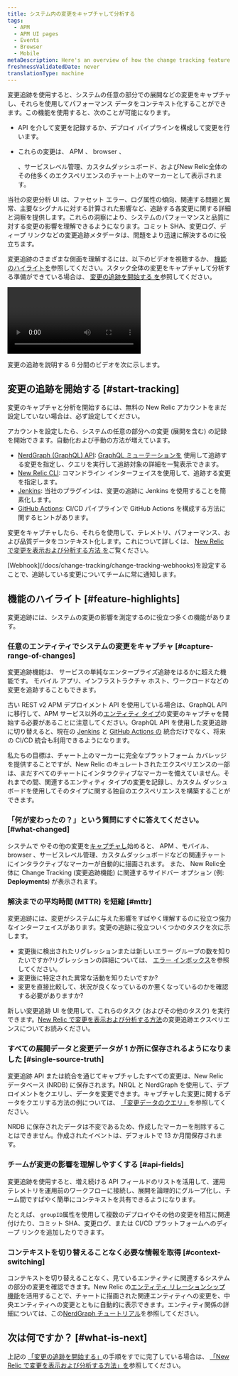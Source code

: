 ```yaml
---
title: システム内の変更をキャプチャして分析する
tags:
  - APM
  - APM UI pages
  - Events
  - Browser
  - Mobile
metaDescription: Here's an overview of how the change tracking feature can help you analyze the effects of recent changes on your users and systems.
freshnessValidatedDate: never
translationType: machine
---
```



変更追跡を使用すると、システムの任意の部分での展開などの変更をキャプチャし、それらを使用してパフォーマンス データをコンテキスト化することができます。この機能を使用すると、次のことが可能になります。

* API を介して変更を記録するか、デプロイ パイプラインを構成して変更を行います。

* これらの変更は、 APM 、 browser 、

  <InlinePopover type="mobile"/>

  、サービスレベル管理、カスタムダッシュボード、およびNew Relic全体のその他多くのエクスペリエンスのチャート上のマーカーとして表示されます。

当社の変更分析 UI は、ファセット エラー、ログ属性の傾向、関連する問題と異常、主要なシグナルに対する計算された影響など、追跡する各変更に関する詳細と洞察を提供します。これらの洞察により、システムのパフォーマンスと品質に対する変更の影響を理解できるようになります。コミット SHA、変更ログ、ディープ リンクなどの変更追跡メタデータは、問題をより迅速に解決するのに役立ちます。

変更追跡のさまざまな側面を理解するには、以下のビデオを視聴するか、 [機能のハイライトを](#feature-highlights)参照してください。スタック全体の変更をキャプチャして分析する準備ができている場合は、 [変更の追跡を開始する を](#start-tracking)参照してください。

<Video
  id="ikRUKJf7hyU"
  type="youtube"
/>

<figcaption>
  変更の追跡を説明する 6 分間のビデオを次に示します。
</figcaption>

## 変更の追跡を開始する [#start-tracking]

変更のキャプチャと分析を開始するには、無料の New Relic アカウントをまだ設定していない場合は、必ず設定してください。

<InlineSignup/>

アカウントを設定したら、システムの任意の部分への変更 (展開を含む) の記録を開始できます。自動化および手動の方法が増えています。

* [NerdGraph (GraphQL) API](/docs/change-tracking/change-tracking-graphql): [GraphQL ミューテーションを](/docs/apis/nerdgraph/get-started/nerdgraph-explorer/#mutations) 使用して追跡する変更を指定し、クエリを実行して追跡対象の詳細を一覧表示できます。
* [New Relic CLI](/docs/change-tracking/change-tracking-cli): コマンドライン インターフェイスを使用して、追跡する変更を指定します。
* [Jenkins](/docs/change-tracking/ci-cd/change-tracking-jenkins): 当社のプラグインは、変更の追跡に Jenkins を使用することを簡素化します。
* [GitHub Actions](/docs/change-tracking/ci-cd/change-tracking-github-actions): CI/CD パイプラインで GitHub Actions を構成する方法に関するヒントがあります。

変更をキャプチャしたら、それらを使用して、テレメトリ、パフォーマンス、および品質データをコンテキスト化します。これについて詳しくは、 [New Relic で変更を表示および分析する方法 を](/docs/change-tracking/change-tracking-view-analyze/)ご覧ください。

<Callout variant="tip">
  [Webhook](/docs/change-tracking/change-tracking-webhooks)を設定することで、追跡している変更についてチームに常に通知します。
</Callout>

## 機能のハイライト [#feature-highlights]

変更追跡には、システムの変更の影響を測定するのに役立つ多くの機能があります。

### 任意のエンティティでシステムの変更をキャプチャ [#capture-range-of-changes]

変更追跡機能は、 <InlinePopover type="apm"/>サービスの単純なエンタープライズ追跡をはるかに超えた機能です。 モバイル アプリ、インフラストラクチャ ホスト、ワークロードなどの変更を追跡することもできます。

古い REST v2 APM デプロイメント API を使用している場合は、GraphQL API に移行して、APM サービス以外の[エンティティ タイプ](/docs/new-relic-solutions/new-relic-one/core-concepts/what-entity-new-relic/#find)の変更のキャプチャを開始する必要があることに注意してください。GraphQL API を使用した変更追跡に切り替えると、現在の [Jenkins](/docs/change-tracking/ci-cd/change-tracking-jenkins) と [GitHub Actions の](/docs/change-tracking/ci-cd/change-tracking-github-actions) 統合だけでなく、将来の CI/CD 統合も利用できるようになります。

私たちの目標は、チャート上のマーカーに完全なプラットフォーム カバレッジを提供することですが、New Relic のキュレートされたエクスペリエンスの一部は、まだすべてのチャートにインタラクティブなマーカーを備えていません。それまでの間、関連するエンティティ タイプの変更を記録し、カスタム ダッシュボードを使用してそのタイプに関する独自のエクスペリエンスを構築することができます。

### 「何が変わったの？」という質問にすぐに答えてください。 [#what-changed]

システムで やその他の変更を[キャプチャし](#start-tracking)始めると、 APM 、モバイル、 browser 、サービスレベル管理、カスタムダッシュボードなどの関連チャートにインタラクティブなマーカーが自動的に描画されます。 また、 New Relic全体に Change Tracking (変更追跡機能) に関連するサイドバー オプション (例: <DNT>**Deployments**</DNT>) が表示されます。

### 解決までの平均時間 (MTTR) を短縮 [#mttr]

変更追跡には、変更がシステムに与えた影響をすばやく理解するのに役立つ強力なインターフェイスがあります。変更の追跡に役立ついくつかのタスクを次に示します。

* 変更後に検出されたリグレッションまたは新しいエラー グループの数を知りたいですか?リグレッションの詳細については、 [エラー インボックス](/docs/errors-inbox/errors-inbox/#status)を参照してください。
* 変更後に特定された異常な活動を知りたいですか?
* 変更を直接比較して、状況が良くなっているのか悪くなっているのかを確認する必要がありますか?

新しい変更追跡 UI を使用して、これらのタスク (およびその他のタスク) を実行できます。[New Relic で変更を表示および分析する方法](/docs/change-tracking/change-tracking-view-analyze/)の変更追跡エクスペリエンスについてお読みください。

### すべての展開データと変更データが 1 か所に保存されるようになりました [#single-source-truth]

変更追跡 API または統合を通じてキャプチャしたすべての変更は、New Relic データベース (NRDB) に保存されます。NRQL と NerdGraph を使用して、デプロイメントをクエリし、データを変更できます。キャプチャした変更に関するデータをクエリする方法の例については、 [「変更データのクエリ」](/docs/change-tracking/change-tracking-view-analyze/#query-deployments)を参照してください。

<Callout variant="tip">
  NRDB に保存されたデータは不変であるため、作成したマーカーを削除することはできません。作成されたイベントは、デフォルトで 13 か月間保存されます。
</Callout>

### チームが変更の影響を理解しやすくする [#api-fields]

変更追跡を使用すると、増え続ける API フィールドのリストを活用して、運用テレメトリを運用前のワークフローに接続し、展開を論理的にグループ化し、チーム間ですばやく簡単にコンテキストを共有できるようになります。

たとえば、 `groupID`属性を使用して複数のデプロイやその他の変更を相互に関連付けたり、コミット SHA、変更ログ、または CI/CD プラットフォームへのディープ リンクを追加したりできます。

### コンテキストを切り替えることなく必要な情報を取得 [#context-switching]

コンテキストを切り替えることなく、見ているエンティティに関連するシステムの部分の変更を確認できます。New Relic の[エンティティ リレーションシップ機能](/docs/apis/nerdgraph/examples/nerdgraph-relationships-api-tutorial/)を活用することで、チャートに描画された関連エンティティへの変更を、中央エンティティへの変更とともに自動的に表示できます。エンティティ関係の詳細については、この[NerdGraph チュートリアル](/docs/apis/nerdgraph/examples/nerdgraph-relationships-api-tutorial/)を参照してください。

## 次は何ですか？ [#what-is-next]

上記の [「変更の追跡を開始する」](#start-tracking)の手順をすでに完了している場合は、 [「New Relic で変更を表示および分析する方法」を](/docs/change-tracking/change-tracking-view-analyze/)参照してください。